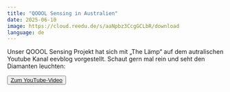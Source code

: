 ```yaml
---
title: "QOOOL Sensing in Australien"
date: 2025-06-10
image: https://cloud.reedu.de/s/aaNpbz3CcgGCLbR/download
language: de
---
```


Unser QOOOL Sensing Projekt hat sich mit „The Lämp“ auf dem autralischen Youtube Kanal eevblog vorgestellt. Schaut gern mal rein und seht den Diamanten leuchten:

<Button className="mt-4 items-center">
  <a href="https://www.youtube.com/watch?v=CktljgyKILE&t=662s" target="_blank" rel="noopener noreferrer" className="pb-0">Zum YouTube-Video</a>
  <ArrowRightIcon className="ml-2 h-4 w-4" />
</Button>